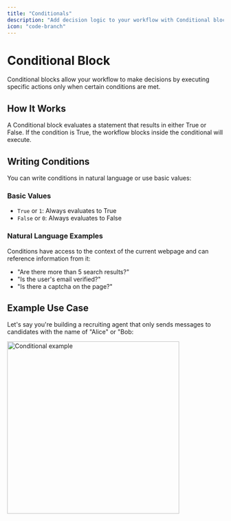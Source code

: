 ```yaml
---
title: "Conditionals"
description: "Add decision logic to your workflow with Conditional blocks"
icon: "code-branch"
---
```


# Conditional Block

Conditional blocks allow your workflow to make decisions by executing specific actions only when certain conditions are met.

## How It Works

A Conditional block evaluates a statement that results in either True or False. If the condition is True, the workflow blocks inside the conditional will execute.

## Writing Conditions

You can write conditions in natural language or use basic values:

### Basic Values

- `True` or `1`: Always evaluates to True
- `False` or `0`: Always evaluates to False

### Natural Language Examples

Conditions have access to the context of the current webpage and can reference information from it:

- "Are there more than 5 search results?"
- "Is the user's email verified?"
- "Is there a captcha on the page?"

## Example Use Case

Let's say you're building a recruiting agent that only sends messages to candidates with the name of "Alice" or "Bob:

<Frame>
  <img
    src="/images/conditional_example.png"
    width="400"
    alt="Conditional example"
  />
</Frame>
